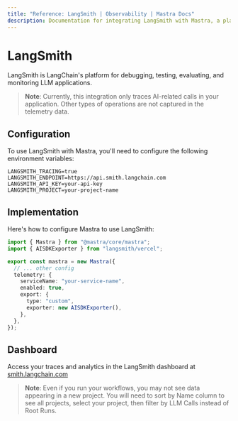 ```yaml
---
title: "Reference: LangSmith | Observability | Mastra Docs"
description: Documentation for integrating LangSmith with Mastra, a platform for debugging, testing, evaluating, and monitoring LLM applications.
---
```


# LangSmith

LangSmith is LangChain's platform for debugging, testing, evaluating, and monitoring LLM applications.

> **Note**: Currently, this integration only traces AI-related calls in your application. Other types of operations are not captured in the telemetry data.

## Configuration

To use LangSmith with Mastra, you'll need to configure the following environment variables:

```env
LANGSMITH_TRACING=true
LANGSMITH_ENDPOINT=https://api.smith.langchain.com
LANGSMITH_API_KEY=your-api-key
LANGSMITH_PROJECT=your-project-name
```

## Implementation

Here's how to configure Mastra to use LangSmith:

```typescript
import { Mastra } from "@mastra/core/mastra";
import { AISDKExporter } from "langsmith/vercel";

export const mastra = new Mastra({
  // ... other config
  telemetry: {
    serviceName: "your-service-name",
    enabled: true,
    export: {
      type: "custom",
      exporter: new AISDKExporter(),
    },
  },
});
```

## Dashboard

Access your traces and analytics in the LangSmith dashboard at [smith.langchain.com](https://smith.langchain.com)

> **Note**: Even if you run your workflows, you may not see data appearing in a new project. You will need to sort by Name column to see all projects, select your project, then filter by LLM Calls instead of Root Runs.
